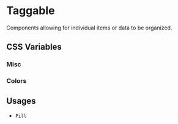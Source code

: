 
<Meta title="Documentation/Styles and Theming/Characteristics/Taggable" />

# Taggable

Components allowing for individual items or data to be organized.

## CSS Variables

### Misc

<Canvas>
  <Story name="Misc">
    <DocGrid>
      <CursorBlock cursor="--salt-taggable-cursor-hover" />
      <CursorBlock cursor="--salt-taggable-cursor-active" />
      <CursorBlock cursor="--salt-taggable-cursor-disabled" />
    </DocGrid>
  </Story>
</Canvas>

### Colors

<Canvas>
  <Story name="Colors">
    <DocGrid>
      <ColorBlock colorVar="--salt-taggable-background" />
      <ColorBlock colorVar="--salt-taggable-background-hosver" />
      <ColorBlock colorVar="--salt-taggable-background-active" />
      <ColorBlock colorVar="--salt-taggable-background-disabled" />
      <ColorBlock colorVar="--salt-taggable-foreground" />
      <ColorBlock colorVar="--salt-taggable-foreground-hover" />
      <ColorBlock colorVar="--salt-taggable-foreground-active" />
      <ColorBlock colorVar="--salt-taggable-foreground-disabled" />
    </DocGrid>
  </Story>
</Canvas>

## Usages

- `Pill`
